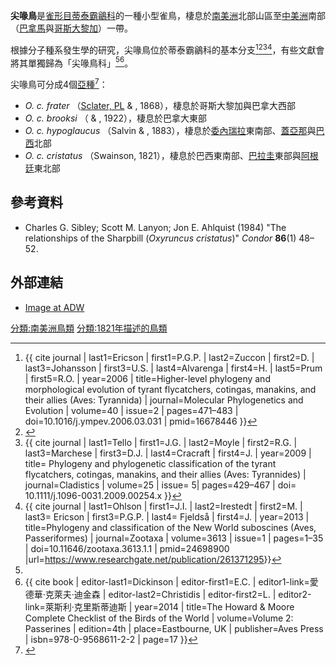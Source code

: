 {{speciesbox
| name = 尖喙鳥
| image = Sharpbill.jpg
| status = LC
| status_system = IUCN3.1
| status_ref = <ref>{{cite iucn|url=https://www.iucnredlist.org/details/22700982/0 |title=''Oxyruncus cristatus'' |author=國際鳥盟 |author-link=國際鳥盟 |year=2012 |access-date=26 November 2013|ref=harv}}</ref>
| taxon = Oxyruncus cristatus
| parent_authority = [[康拉德·雅各·特明克|Temminck]], 1820
| authority = {{le|威廉·約翰·斯文森|William John Swainson|Swainson}}, 1821
}}

'''尖喙鳥'''是[[雀形目|雀形目]][[蒂泰霸鶲科|蒂泰霸鶲科]]的一種小型雀鳥，棲息於[[南美洲|南美洲]]北部山區至[[中美洲|中美洲]]南部（[[巴拿馬|巴拿馬]]與[[哥斯大黎加|哥斯大黎加]]）一帶。

根據分子種系發生學的研究，尖喙鳥位於蒂泰霸鶲科的基本分支<ref>{{ cite journal | last1=Ericson | first1=P.G.P. | last2=Zuccon | first2=D. | last3=Johansson | first3=U.S. | last4=Alvarenga | first4=H. | last5=Prum | first5=R.O. | year=2006 | title=Higher-level phylogeny and morphological evolution of tyrant flycatchers, cotingas, manakins, and their allies (Aves: Tyrannida) | journal=Molecular Phylogenetics and Evolution | volume=40 | issue=2 | pages=471–483 | doi=10.1016/j.ympev.2006.03.031 | pmid=16678446 }}</ref><ref>{{cite journal | last1=Ohlson | first1=J. | last2=Fjeldså | first2=J. | last3=Ericson | first3=P.G.P. | year=2008 | title=Tyrant flycatchers coming out in the open: phylogeny and ecological radiation of Tyrannidae (Aves, Passeriformes) | journal=Zoologica Scripta | volume=37 | issue=3 | pages=315–335 | doi=10.1111/j.1463-6409.2008.00325.x}}</ref><ref>{{ cite journal | last1=Tello | first1=J.G. | last2=Moyle | first2=R.G. | last3=Marchese | first3=D.J. | last4=Cracraft | first4=J. | year=2009 | title= Phylogeny and phylogenetic classification of the tyrant flycatchers, cotingas, manakins, and their allies (Aves: Tyrannides) | journal=Cladistics | volume=25 | issue= 5| pages=429–467 | doi= 10.1111/j.1096-0031.2009.00254.x }}</ref><ref name=ohlson2013>{{ cite journal | last1=Ohlson | first1=J.I. | last2=Irestedt | first2=M. | last3= Ericson | first3=P.G.P. | last4= Fjeldså | first4=J. | year=2013 | title=Phylogeny and classification of the New World suboscines (Aves, Passeriformes) | journal=Zootaxa | volume=3613 | issue=1 | pages=1–35 | doi=10.11646/zootaxa.3613.1.1 | pmid=24698900 |url=https://www.researchgate.net/publication/261371295}}</ref>，有些文獻會將其單獨歸為「尖喙鳥科」<ref name=ohlson2013/><ref>{{ cite book | editor-last1=Dickinson | editor-first1=E.C. | editor1-link=愛德華·克萊夫·迪金森  | editor-last2=Christidis | editor-first2=L. | editor2-link=萊斯利·克里斯蒂迪斯 | year=2014 | title=The Howard & Moore Complete Checklist of the Birds of the World | volume=Volume 2: Passerines | edition=4th | place=Eastbourne, UK | publisher=Aves Press | isbn=978-0-9568611-2-2 | page=17 }}</ref>。

尖喙鳥可分成4個[[亞種|亞種]]<ref name=ioc>{{cite web | editor1-last=Gill | editor1-first=Frank | editor1-link=弗蘭克·本寧頓·吉爾 | editor2-last=Donsker | editor2-first=David | year=2017 | title=Tyrant flycatchers | work=World Bird List Version 7.3 | url=http://www.worldbirdnames.org/bow/flycatchers/ | publisher=International Ornithologists' Union | accessdate=9 January 2018 | archive-date=2020-04-24 | archive-url=https://web.archive.org/web/20200424141908/https://www.worldbirdnames.org/bow/flycatchers/ | dead-url=no }}</ref>：

* ''O. c. frater'' （[[菲利普·L·斯克莱特|Sclater, PL]] & {{le|奧斯伯特·薩爾文|Osbert Salvin|Salvin}}, 1868），棲息於哥斯大黎加與巴拿大西部
* ''O. c. brooksi'' （{{le|奧特蘭·邦斯|Outram Bangs|Bangs}} & {{le|托馬斯·巴柏|Thomas Barbour|Barbour}}, 1922），棲息於巴拿大東部
* ''O. c. hypoglaucus'' （Salvin & {{le|弗雷德里克·杜坎·戈德曼|Frederick DuCane Godman|Godman}}, 1883），棲息於[[委內瑞拉|委內瑞拉]]東南部、[[蓋亞那|蓋亞那]]與[[巴西|巴西]]北部
* ''O. c. cristatus'' （Swainson, 1821），棲息於巴西東南部、[[巴拉圭|巴拉圭]]東部與[[阿根廷|阿根廷]]東北部

==參考資料==
{{Reflist}}
* Charles G. Sibley; Scott M. Lanyon; Jon E. Ahlquist (1984) "The relationships of the Sharpbill (''Oxyruncus cristatus'')" ''Condor'' '''86'''(1) 48–52.

==外部連結==
*[http://animaldiversity.ummz.umich.edu/site/resources/grzimek_birds/Oxyruncidae/Oxyruncus_cristatus.jpg/view.html Image at ADW] {{Wayback|url=http://animaldiversity.ummz.umich.edu/site/resources/grzimek_birds/Oxyruncidae/Oxyruncus_cristatus.jpg/view.html |date=20081013002831 }}

{{Taxonbar|from=Q920534}}

[[分類:南美洲鳥類|分類:南美洲鳥類]]
[[分類:1821年描述的鳥類|分類:1821年描述的鳥類]]